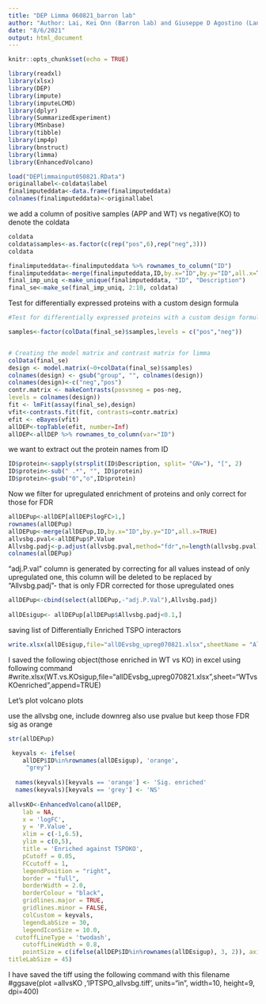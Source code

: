 ---
title: "DEP Limma 060821_barron lab"
author: "Author: Lai, Kei Onn (Barron lab) and Giuseppe D Agostino (Langley lab)"
date: "8/6/2021"
output: html_document
---

```{r setup, include=FALSE,message=FALSE}
knitr::opts_chunk$set(echo = TRUE)
```

```{r}
library(readxl)
library(xlsx)
library(DEP)
library(impute)
library(imputeLCMD)
library(dplyr)
library(SummarizedExperiment)
library(MSnbase)
library(tibble)
library(imp4p)
library(bnstruct)
library(limma)
library(EnhancedVolcano)
```

```{r}
load("DEPlimmainput050821.RData")
originallabel<-coldata$label
finalimputeddata<-data.frame(finalimputeddata)
colnames(finalimputeddata)<-originallabel
```
we add a column of positive samples (APP and WT) vs negative(KO) to denote the coldata
```{r}
coldata
coldata$samples<-as.factor(c(rep("pos",6),rep("neg",3)))
coldata
```

```{r}
finalimputeddata<-finalimputeddata %>% rownames_to_column("ID")
finalimputeddata<-merge(finalimputeddata,ID,by.x="ID",by.y="ID",all.x=TRUE)
final_imp_uniq <-make_unique(finalimputeddata, "ID", "Description")
final_se<-make_se(final_imp_uniq, 2:10, coldata)
```
Test for differentially expressed proteins with a custom design formula


```{r}
#Test for differentially expressed proteins with a custom design formula

samples<-factor(colData(final_se)$samples,levels = c("pos","neg"))


# Creating the model matrix and contrast matrix for limma
colData(final_se)
design <- model.matrix(~0+colData(final_se)$samples)
colnames(design) <- gsub("group", "", colnames(design))
colnames(design)<-c("neg","pos")
contr.matrix <- makeContrasts(posvsneg = pos-neg,
levels = colnames(design))
fit <- lmFit(assay(final_se),design)
vfit<-contrasts.fit(fit, contrasts=contr.matrix)
efit <- eBayes(vfit)
allDEP<-topTable(efit, number=Inf)
allDEP<-allDEP %>% rownames_to_column(var="ID")
```

we want to extract out the protein names from ID
```{r}
ID$protein<-sapply(strsplit(ID$Description, split= "GN="), "[", 2)
ID$protein<-sub(" .*", "", ID$protein)
ID$protein<-gsub("0","o",ID$protein)
```




Now we filter for upregulated enrichment of proteins and only correct for those for FDR

```{r}
allDEPup<-allDEP[allDEP$logFC>1,]
rownames(allDEPup)
allDEPup<-merge(allDEPup,ID,by.x="ID",by.y="ID",all.x=TRUE)
allvsbg.pval<-allDEPup$P.Value
Allvsbg.padj<-p.adjust(allvsbg.pval,method="fdr",n=length(allvsbg.pval))
colnames(allDEPup)
```
"adj.P.val" column is generated by correcting for all values instead of only upregulated one, this column will be deleted to be replaced by "Allvsbg.padj"- that is only FDR corrected for those upregulated ones

```{r}

allDEPup<-cbind(select(allDEPup,-"adj.P.Val"),Allvsbg.padj)
                
allDEsigup<- allDEPup[allDEPup$Allvsbg.padj<0.1,]
```
saving list of Differentially Enriched TSPO interactors

```{r}
write.xlsx(allDEsigup,file="allDEvsbg_upreg070821.xlsx",sheetName = "All enriched(APP+WT)versusKO")
```


I saved the following object(those enriched in WT vs KO)  in excel using following command
#write.xlsx(WT.vs.KOsigup,file="allDEvsbg_upreg070821.xlsx",sheet="WTvsKOenriched",append=TRUE)


Let's plot volcano plots

use the allvsbg one, include downreg also 
use pvalue
but keep those FDR sig as orange


```{r}
str(allDEPup)

 keyvals <- ifelse(
    allDEP$ID%in%rownames(allDEsigup), 'orange',
     "grey")
 
  names(keyvals)[keyvals == 'orange'] <- 'Sig. enriched'
  names(keyvals)[keyvals == 'grey'] <- 'NS'
  
allvsKO<-EnhancedVolcano(allDEP,
    lab = NA,
    x = 'logFC',
    y = 'P.Value',
    xlim = c(-1,6.5),
    ylim = c(0,5),
    title = 'Enriched against TSPOKO',
    pCutoff = 0.05,
    FCcutoff = 1,
    legendPosition = "right",
    border = "full",
    borderWidth = 2.0,
    borderColour = "black",
    gridlines.major = TRUE,
    gridlines.minor = FALSE,
    colCustom = keyvals,
    legendLabSize = 30,
    legendIconSize = 10.0,
  cutoffLineType = 'twodash',
    cutoffLineWidth = 0.8,
    pointSize = c(ifelse(allDEP$ID%in%rownames(allDEsigup), 3, 2)), axisLabSize = 40,
titleLabSize = 45)

```
I have saved the tiff using the following command with this filename
#ggsave(plot =allvsKO ,'IPTSPO_allvsbg.tiff', units="in", width=10, height=9, dpi=400)
